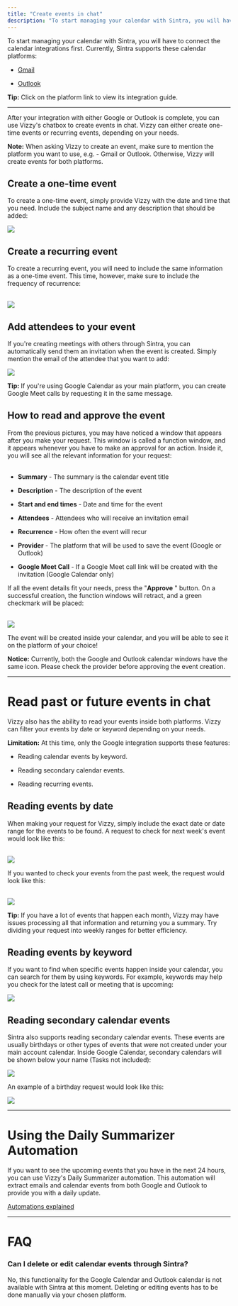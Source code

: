 ```yaml
---
title: "Create events in chat"
description: "To start managing your calendar with Sintra, you will have to connect the calendar integrations first. Currently, Sintra supports these calendar platforms:"
---
```


To start managing your calendar with Sintra, you will have to connect the calendar integrations first. Currently, Sintra supports these calendar platforms:

  * [Gmail](https://help.sintra.ai/en/articles/10383940-integrating-your-google-account-to-sintra)

  * [Outlook](https://help.sintra.ai/en/articles/10383990-integrating-your-microsoft-account-to-sintra)




**Tip:** Click on the platform link to view its integration guide.

* * *


After your integration with either Google or Outlook is complete, you can use Vizzy's chatbox to create events in chat. Vizzy can either create one-time events or recurring events, depending on your needs.

**Note:** When asking Vizzy to create an event, make sure to mention the platform you want to use, e.g. - Gmail or Outlook. Otherwise, Vizzy will create events for both platforms.

## Create a one-time event

To create a one-time event, simply provide Vizzy with the date and time that you need. Include the subject name and any description that should be added:

![](https://downloads.intercomcdn.com/i/o/s36tbegb/1537671814/0b459c8df37ab94316098561d41b/image.png?expires=1754573400&signature=6d582ba393f6b82bf31e3f4e853c30ee87b5b0b9fe32d07cc7baf7357a38ad01&req=dSUkEc95nIleXfMW1HO4zYTjCsCsBaYXhZL%2FjyZRGYXuENcAGEL7JadLNivm%0AwHh%2B%0A)

## Create a recurring event

To create a recurring event, you will need to include the same information as a one-time event. This time, however, make sure to include the frequency of recurrence:  
​

![](https://downloads.intercomcdn.com/i/o/s36tbegb/1537718412/de15c5dcbb0f9acc4ad3c668c820/image.png?expires=1754573400&signature=0902725c0197ddbdf428f057d2bfb9657a239b10dc6800e141d7fff6cfce1b4a&req=dSUkEc5%2FlYVeW%2FMW1HO4zcZlpjnGb7PD8AjvTNYN5uPiR7Ld1xepsthWzius%0Aveht%0A)

## Add attendees to your event

If you're creating meetings with others through Sintra, you can automatically send them an invitation when the event is created. Simply mention the email of the attendee that you want to add:

![](https://downloads.intercomcdn.com/i/o/s36tbegb/1537756337/5fbc85b8c16d8edc2ae499a1a238/image.png?expires=1754573400&signature=fc4462398982b23dc8369310db06f76b694d100d86ac6731c0f20114f3d3409c&req=dSUkEc57m4JcXvMW1HO4zVqIaz6rMQg1fQlK02RS851fpOVC50KUhxnaiqxi%0AYiC1%0A)

**Tip:** If you're using Google Calendar as your main platform, you can create Google Meet calls by requesting it in the same message.

## How to read and approve the event

From the previous pictures, you may have noticed a window that appears after you make your request. This window is called a function window, and it appears whenever you have to make an approval for an action. Inside it, you will see all the relevant information for your request:  
​

  * **Summary** \- The summary is the calendar event title

  * **Description** \- The description of the event

  * **Start and end times** \- Date and time for the event

  * **Attendees** \- Attendees who will receive an invitation email

  * **Recurrence** \- How often the event will recur

  * **Provider** \- The platform that will be used to save the event (Google or Outlook)

  * **Google Meet Call** \- If a Google Meet call link will be created with the invitation (Google Calendar only)




If all the event details fit your needs, press the "**Approve** " button. On a successful creation, the function windows will retract, and a green checkmark will be placed:  
​

![](https://downloads.intercomcdn.com/i/o/s36tbegb/1537798418/6190a8ecb194691ccaea440e161c/image.png?expires=1754573400&signature=a835efdefa5e1a8d5aa32842d435680bb1a5066f5d9c611a97b838b511e0f9d8&req=dSUkEc53lYVeUfMW1HO4zYv7HZcWUMp3bpDozSJ4VlIcz8HER%2FIskeFIHKtQ%0AUIbM%0A)

  
The event will be created inside your calendar, and you will be able to see it on the platform of your choice!

**Notice:** Currently, both the Google and Outlook calendar windows have the same icon. Please check the provider before approving the event creation.

* * *

# Read past or future events in chat

Vizzy also has the ability to read your events inside both platforms. Vizzy can filter your events by date or keyword depending on your needs.

**Limitation:** At this time, only the Google integration supports these features:

  * Reading calendar events by keyword.

  * Reading secondary calendar events.

  * Reading recurring events.




## Reading events by date

When making your request for Vizzy, simply include the exact date or date range for the events to be found. A request to check for next week's event would look like this:  
​

![](https://downloads.intercomcdn.com/i/o/s36tbegb/1537975581/40102514d2bb9ac4e78e99ded90a/image.png?expires=1754573400&signature=0429b9223474b5fe4ede5dfd512cc3d9969569f99efba1ee386b39c26669341b&req=dSUkEcB5mIRXWPMW1HO4zT3EA0uO4%2B98p3MncP5DezrsP9REYPxSGRxRXwPO%0AQjfG%0A)

  
If you wanted to check your events from the past week, the request would look like this:   
​

![](https://downloads.intercomcdn.com/i/o/s36tbegb/1537977849/51f7bdf03442b4c1759e973e2283/image.png?expires=1754573400&signature=fb53062227f5d17c605e04b1deb1d37517202e6859d7f3f626b223c867249a75&req=dSUkEcB5molbUPMW1HO4zUml1dVPsj14g1HzmnBG5rV5dq9q56541CNcTGcR%0ATDpQ%0A)

**Tip:** If you have a lot of events that happen each month, Vizzy may have issues processing all that information and returning you a summary. Try dividing your request into weekly ranges for better efficiency.

## Reading events by keyword

If you want to find when specific events happen inside your calendar, you can search for them by using keywords. For example, keywords may help you check for the latest call or meeting that is upcoming: 

![](https://downloads.intercomcdn.com/i/o/s36tbegb/1538022039/2c2cd63c6359755042a72d37a2ea/image.png?expires=1754573400&signature=a6c48a6a6c560f121ee6519a1c41ae7ea078f7b610d9d51f8c0003cca14cd59d&req=dSUkHsl8n4FcUPMW1HO4zWjzK2ulBWuDCaFtSrdXusIkobyFHZQKiN9wmbaN%0AMADn%0A)

## Reading secondary calendar events

Sintra also supports reading secondary calendar events. These events are usually birthdays or other types of events that were not created under your main account calendar. Inside Google Calendar, secondary calendars will be shown below your name (Tasks not included):

![](https://downloads.intercomcdn.com/i/o/s36tbegb/1538219042/f0c261bc92290adc941d04580faa/image.png?expires=1754573400&signature=2833a99a65b25eab23ac2e1d173b5dd6a0bba244bba23d8e256fdb9812629456&req=dSUkHst%2FlIFbW%2FMW1HO4zXD9f3L%2BjBaK2OCOcktc9lD0c0kB3Hk02FfVCBgZ%0Arh10%0A)

An example of a birthday request would look like this:

![](https://downloads.intercomcdn.com/i/o/s36tbegb/1538025220/bfdc52f915fc4b10befb8c81be56/image.png?expires=1754573400&signature=bf20ec57eb10b7fa1c1368f803ed4220614ea456f63c9a3e4b524c13f831993c&req=dSUkHsl8mINdWfMW1HO4zdRNiQOYBhNJxJDQ0P7SxQ5p%2FgtDPPuMbvuOUkAM%0AGkLL%0A)

* * *

# Using the Daily Summarizer Automation

If you want to see the upcoming events that you have in the next 24 hours, you can use Vizzy's Daily Summarizer automation. This automation will extract emails and calendar events from both Google and Outlook to provide you with a daily update.

[Automations explained](https://help.sintra.ai/en/articles/9823490-automations-explained)

* * *

# FAQ

### Can I delete or edit calendar events through Sintra?

No, this functionality for the Google Calendar and Outlook calendar is not available with Sintra at this moment. Deleting or editing events has to be done manually via your chosen platform.

#